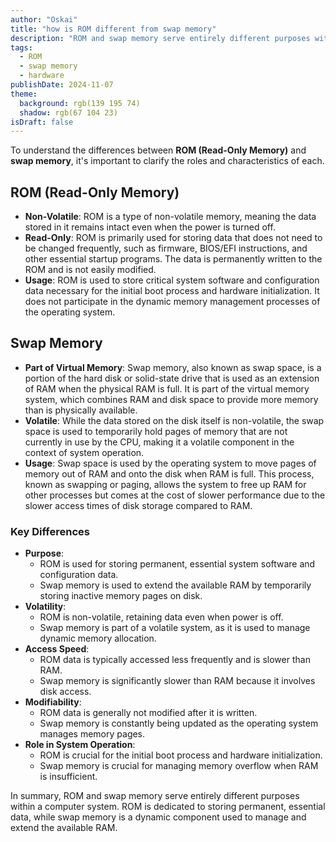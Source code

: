 ```yaml
---
author: "Oskai"
title: "how is ROM different from swap memory"
description: "ROM and swap memory serve entirely different purposes within a computer system."
tags:
  - ROM
  - swap memory
  - hardware
publishDate: 2024-11-07
theme:
  background: rgb(139 195 74)
  shadow: rgb(67 104 23)
isDraft: false
---
```


To understand the differences between **ROM (Read-Only Memory)** and **swap memory**, it's important to clarify the roles and characteristics of each.

## ROM (Read-Only Memory)

- **Non-Volatile**: ROM is a type of non-volatile memory, meaning the data stored in it remains intact even when the power is turned off.
- **Read-Only**: ROM is primarily used for storing data that does not need to be changed frequently, such as firmware, BIOS/EFI instructions, and other essential startup programs. The data is permanently written to the ROM and is not easily modified.
- **Usage**: ROM is used to store critical system software and configuration data necessary for the initial boot process and hardware initialization. It does not participate in the dynamic memory management processes of the operating system.

## Swap Memory

- **Part of Virtual Memory**: Swap memory, also known as swap space, is a portion of the hard disk or solid-state drive that is used as an extension of RAM when the physical RAM is full. It is part of the virtual memory system, which combines RAM and disk space to provide more memory than is physically available.
- **Volatile**: While the data stored on the disk itself is non-volatile, the swap space is used to temporarily hold pages of memory that are not currently in use by the CPU, making it a volatile component in the context of system operation.
- **Usage**: Swap space is used by the operating system to move pages of memory out of RAM and onto the disk when RAM is full. This process, known as swapping or paging, allows the system to free up RAM for other processes but comes at the cost of slower performance due to the slower access times of disk storage compared to RAM.

### Key Differences

- **Purpose**:
  - ROM is used for storing permanent, essential system software and configuration data.
  - Swap memory is used to extend the available RAM by temporarily storing inactive memory pages on disk.
- **Volatility**:
  - ROM is non-volatile, retaining data even when power is off.
  - Swap memory is part of a volatile system, as it is used to manage dynamic memory allocation.
- **Access Speed**:
  - ROM data is typically accessed less frequently and is slower than RAM.
  - Swap memory is significantly slower than RAM because it involves disk access.
- **Modifiability**:
  - ROM data is generally not modified after it is written.
  - Swap memory is constantly being updated as the operating system manages memory pages.
- **Role in System Operation**:
  - ROM is crucial for the initial boot process and hardware initialization.
  - Swap memory is crucial for managing memory overflow when RAM is insufficient.

In summary, ROM and swap memory serve entirely different purposes within a computer system. ROM is dedicated to storing permanent, essential data, while swap memory is a dynamic component used to manage and extend the available RAM.
